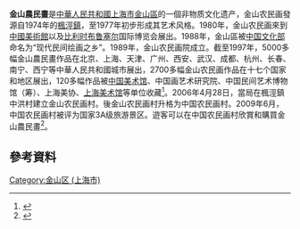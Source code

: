'''金山農民畫'''是[[中華人民共和國|中華人民共和國]][[上海市|上海市]][[金山區_(上海市)|金山區]]的一個非物质文化遗产，金山农民画發源自1974年的[[楓涇鎮|楓涇鎮]]，至1977年初步形成其艺术风格。1980年，金山农民画來到[[中國美術館|中國美術館]]以及[[比利时|比利时]][[布鲁塞尔|布鲁塞尔]]国际博览会展出。1988年，金山區被[[中国文化部|中国文化部]]命名为“现代民间绘画之乡”。1989年，金山农民画院成立。截至1997年，5000多幅金山農民畫作品在北京、上海、天津、广州、西安、武汉、成都、杭州、长春、南宁、西宁等中華人民共和國城市展出，2700多幅金山农民画作品在十七个国家和地区展出，120多幅作品被[[中国美术馆|中国美术馆]]、中国画艺术研究院、中国民间艺术博物馆（筹）、上海美协、[[上海美术馆|上海美术馆]]等单位收藏<ref>{{cite news |title=和“第一夫人”共赏金山农民画 |url=http://www.wenming.cn/wmwmobile/zt/201405/t20140522_1960316.shtml |publisher=中国文明网}}</ref>。2006年4月28日，當局在楓涇鎮中洪村建立金山农民画村。後金山农民画村升格为中国农民画村。2009年6月，中国农民画村被评为国家3A级旅游景区。遊客可以在中国农民画村欣賞和購買金山農民畫<ref>{{cite news |title=中国农民画村导游词 |url=https://www.jinshan.gov.cn/gb/shjs/ztjc/lsjs/fjgz/userobject1ai53275.html |publisher=上海市金山區人民政府}}</ref>。

== 參考資料 ==
{{Reflist|2}}

[[Category:金山区_(上海市)|Category:金山区 (上海市)]]